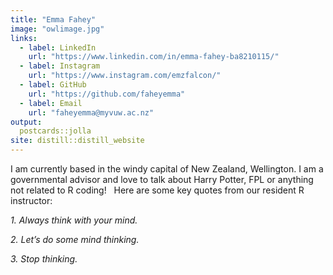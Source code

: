 ---
title: "Emma Fahey"
image: "owlimage.jpg"
links:
  - label: LinkedIn
    url: "https://www.linkedin.com/in/emma-fahey-ba8210115/"
  - label: Instagram
    url: "https://www.instagram.com/emzfalcon/"
  - label: GitHub
    url: "https://github.com/faheyemma"
  - label: Email
    url: "faheyemma@myvuw.ac.nz"
output:
  postcards::jolla
site: distill::distill_website
---
 
I am currently based in the windy capital of New Zealand, Wellington.
I am a governmental advisor and love to talk about Harry Potter, FPL or anything not related to R coding! \  
Here are some key quotes from our resident R instructor: 


*1. Always think with your mind.*

*2. Let's do some mind thinking.* 

*3. Stop thinking.*  